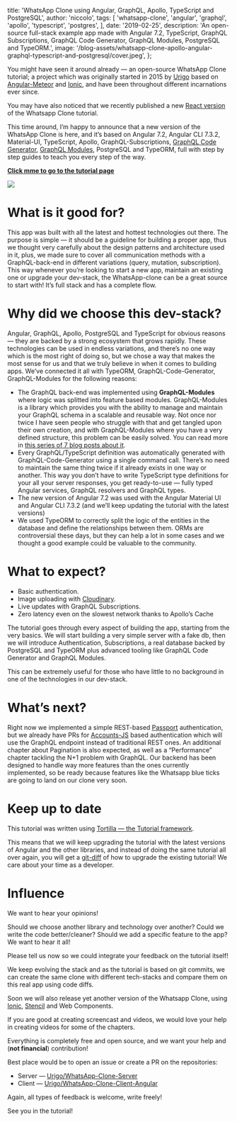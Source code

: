 
  title:
    'WhatsApp Clone using Angular, GraphQL, Apollo, TypeScript and PostgreSQL',
  author: 'niccolo',
  tags: [
    'whatsapp-clone',
    'angular',
    'graphql',
    'apollo',
    'typescript',
    'postgres',
  ],
  date: '2019-02-25',
  description:
    'An open-source full-stack example app made with Angular 7.2, TypeScript, GraphQL Subscriptions, GraphQL Code Generator, GraphQL Modules, PostgreSQL and TypeORM.',
  image:
    '/blog-assets/whatsapp-clone-apollo-angular-graphql-typescript-and-postgresql/cover.jpeg',
};


You might have seen it around already — an open-source WhatsApp Clone tutorial; a project which was originally started in 2015 by [Urigo](https://github.com/urigo) based on [Angular-Meteor](https://angular-meteor.com/tutorials/whatsapp2-tutorial) and [Ionic](https://ionicframework.com/), and have been throughout different incarnations ever since.

You may have also noticed that we recently published a new [React version](/blog/whatsapp-clone-react-hooks-graphql-typescript-and-postgresql) of the Whatsapp Clone tutorial.

This time around, I’m happy to announce that a new version of the WhatsApp Clone is here, and it’s based on Angular 7.2, Angular CLI 7.3.2, Material-UI, TypeScript, Apollo, GraphQL-Subscriptions, [GraphQL Code Generator](https://graphql-code-generator.com), [GraphQL Modules](https://graphql-modules.com), PostgreSQL and TypeORM, full with step by step guides to teach you every step of the way.

[**Click mme to go to the tutorial page**](https://tortilla.academy/tutorial/whatsapp-angular/step/1)

![](/blog-assets/whatsapp-clone-apollo-angular-graphql-typescript-and-postgresql/app.gif)

# What is it good for?

This app was built with all the latest and hottest technologies out there. The purpose is simple — it should be a guideline for building a proper app, thus we thought very carefully about the design patterns and architecture used in it, plus, we made sure to cover all communication methods with a GraphQL-back-end in different variations (query, mutation, subscription). This way whenever you’re looking to start a new app, maintain an existing one or upgrade your dev-stack, the WhatsApp-clone can be a great source to start with! It’s full stack and has a complete flow.

# Why did we choose this dev-stack?

Angular, GraphQL, Apollo, PostgreSQL and TypeScript for obvious reasons — they are backed by a strong ecosystem that grows rapidly. These technologies can be used in endless variations, and there’s no one way which is the most right of doing so, but we chose a way that makes the most sense for us and that we truly believe in when it comes to building apps. We’ve connected it all with TypeORM, GraphQL-Code-Generator, GraphQL-Modules for the following reasons:

- The GraphQL back-end was implemented using **GraphQL-Modules** where logic was splitted into feature based modules. GraphQL-Modules is a library which provides you with the ability to manage and maintain your GraphQL schema in a scalable and reusable way. Not once nor twice I have seen people who struggle with that and get tangled upon their own creation, and with GraphQL-Modules where you have a very defined structure, this problem can be easily solved. You can read more in [this series of 7 blog posts about it](/blog/graphql-modules).
- Every GraphQL/TypeScript definition was automatically generated with GraphQL-Code-Generator using a single command call. There’s no need to maintain the same thing twice if it already exists in one way or another. This way you don’t have to write TypeScript type definitions for your all your server responses, you get ready-to-use — fully typed Angular services, GraphQL resolvers and GraphQL types.
- The new version of Angular 7.2 was used with the Angular Material UI and Angular CLI 7.3.2 (and we’ll keep updating the tutorial with the latest versions)
- We used TypeORM to correctly split the logic of the entities in the database and define the relationships between them. ORMs are controversial these days, but they can help a lot in some cases and we thought a good example could be valuable to the community.

# What to expect?

- Basic authentication.
- Image uploading with [Cloudinary](https://cloudinary.com/).
- Live updates with GraphQL Subscriptions.
- Zero latency even on the slowest network thanks to Apollo’s Cache

The tutorial goes through every aspect of building the app, starting from the very basics. We will start building a very simple server with a fake db, then we will introduce Authentication, Subscriptions, a real database backed by PostgreSQL and TypeORM plus advanced tooling like GraphQL Code Generator and GraphQL Modules.

This can be extremely useful for those who have little to no background in one of the technologies in our dev-stack.

# What’s next?

Right now we implemented a simple REST-based [Passport](http://www.passportjs.org/) authentication, but we already have PRs for [Accounts-JS](https://github.com/accounts-js/accounts) based authentication which will use the GraphQL endpoint instead of traditional REST ones. An additional chapter about Pagination is also expected, as well as a “Performance” chapter tackling the N+1 problem with GraphQL. Our backend has been designed to handle way more features than the ones currently implemented, so be ready because features like the Whatsapp blue ticks are going to land on our clone very soon.

# Keep up to date

This tutorial was written using [Tortilla — the Tutorial framework](https://tortilla.academy/).

This means that we will keep upgrading the tutorial with the latest versions of Angular and the other libraries, and instead of doing the same tutorial all over again, you will get a [git-diff](https://tortilla.academy/tutorial/whatsapp-angular/version/1-4-0/diff/2-0-0) of how to upgrade the existing tutorial! We care about your time as a developer.

# Influence

We want to hear your opinions!

Should we choose another library and technology over another? Could we write the code better/cleaner? Should we add a specific feature to the app? We want to hear it all!

Please tell us now so we could integrate your feedback on the tutorial itself!

We keep evolving the stack and as the tutorial is based on git commits, we can create the same clone with different tech-stacks and compare them on this real app using code diffs.

Soon we will also release yet another version of the Whatsapp Clone, using [Ionic](https://ionicframework.com/), [Stencil](https://stenciljs.com/) and Web Components.

If you are good at creating screencast and videos, we would love your help in creating videos for some of the chapters.

Everything is completely free and open source, and we want your help and (**not financial**) contribution!

Best place would be to open an issue or create a PR on the repositories:

- Server — [Urigo/WhatsApp-Clone-Server](https://github.com/Urigo/WhatsApp-Clone-server)
- Client — [Urigo/WhatsApp-Clone-Client-Angular](https://github.com/Urigo/whatsapp-client-angularcli-material)

Again, all types of feedback is welcome, write freely!

See you in the tutorial!
